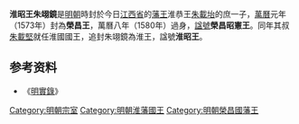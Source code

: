 {{unreferenced|time=2009-07-12T09:37:48+00:00}}
'''淮昭王朱翊鏡'''{{BD||？|1580年||catidx=Z朱翊鏡}}是[[明朝|明朝]]時封於今日[[江西省|江西省]]的[[藩王|藩王]]淮恭王[[朱載坮|朱載坮]]的庶一子，[[萬曆|萬曆]]元年（1573年）封為'''榮昌王'''，萬曆八年（1580年）過身，[[諡號|諡號]]'''榮昌昭憲王'''。同年其叔[[朱載堅|朱載堅]]就任淮國國王，追封朱翊鏡為淮王，諡號'''淮昭王'''。

{{s-start}}
{{s-none|無|[[明朝|明政府]]封之}}
{{s-ttl|title=[[明朝藩王列表_(淮王系)#榮昌國|明榮昌國國王]]|years=1573年－1580年}}
{{s-none|無|無子，封國廢除}}
{{end}}

==参考资料==
*《[[明實錄|明實錄]]》

[[Category:明朝宗室|Category:明朝宗室]]
[[Category:明朝淮藩國王|Category:明朝淮藩國王]]
[[Category:明朝榮昌國藩王|Category:明朝榮昌國藩王]]